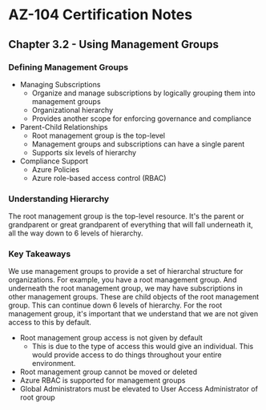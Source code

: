 # AZ-104 Certification Notes
## Chapter 3.2 - Using Management Groups

### Defining Management Groups
* Managing Subscriptions
	* Organize and manage subscriptions by logically grouping them into management groups
	* Organizational hierarchy
	* Provides another scope for enforcing governance and compliance
* Parent-Child Relationships
	* Root management group is the top-level
	* Management groups and subscriptions can have a single parent
	* Supports six levels of hierarchy
* Compliance Support
	* Azure Policies
	* Azure role-based access control (RBAC)

### Understanding Hierarchy
The root management group is the top-level resource. It's the parent or grandparent or great grandparent of everything that will fall underneath it, all the way down to 6 levels of hierarchy.

### Key Takeaways
We use management groups to provide a set of hierarchal structure for organizations. For example, you have a root management group. And underneath the root management group, we may have subscriptions in other management groups. These are child objects of the root management group. This can continue down 6 levels of hierarchy. For the root management group, it's important that we understand that we are not given access to this by default.
* Root management group access is not given by default
	* This is due to the type of access this would give an individual. This would provide access to do things throughout your entire environment.
* Root management group cannot be moved or deleted
* Azure RBAC is supported for management groups
* Global Administrators must be elevated to User Access Administrator of root group